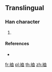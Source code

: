 {{character info/new}}
==Translingual==

===Han character===
{{Han char|rn=145|rad=衣|as=06|sn=12|four=|canj=LHBT}}

# {{defn|Han|sort=衣06}}

====References====
* {{Han ref|kx=1116.341|hdz=53089.061|uh=88C7|ud=35015}}

[[fr:裇]]
[[pl:裇]]
[[th:裇]]
[[zh:裇]]